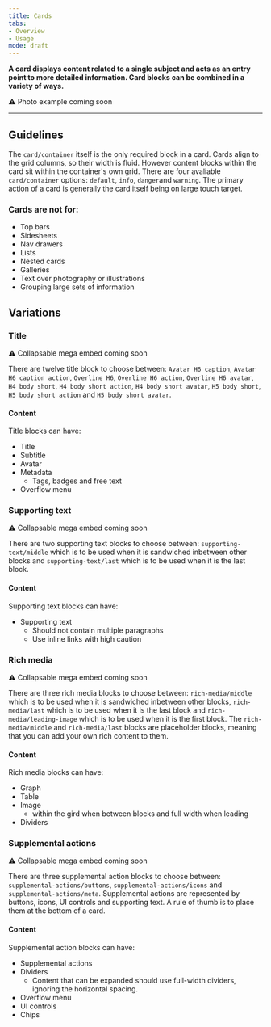 ```yaml
---
title: Cards
tabs: 
- Overview
- Usage
mode: draft
---
```


**A card displays content related to a single subject and acts as an entry point to more detailed information. Card blocks can be combined in a variety of ways.**

:warning: Photo example coming soon


***

## Guidelines

The `card/container` itself is the only required block in a card. Cards align to the grid columns, so their width is fluid.
However content blocks within the card sit within the container's own grid. There are four avaliable `card/container` options: `default`, `info`, `danger`and `warning`. The primary action of a card is generally the card itself being on large touch target. 


### Cards are not for: 
* Top bars
* Sidesheets
* Nav drawers
* Lists
* Nested cards
* Galleries
* Text over photography or illustrations 
* Grouping large sets of information 


## Variations


### Title

:warning: Collapsable mega embed coming soon

There are twelve title block to choose between: `Avatar H6 caption`, `Avatar H6 caption action`, `Overline H6`, `Overline H6 action`, `Overline H6 avatar`, `H4 body short`, `H4 body short action`, `H4 body short avatar`, `H5 body short`, `H5 body short action` and `H5 body short avatar`.


#### Content

Title blocks can have: 
* Title
* Subtitle
* Avatar
* Metadata
  * Tags, badges and free text
* Overflow menu


### Supporting text

:warning: Collapsable mega embed coming soon

There are two supporting text blocks to choose between: `supporting-text/middle` which is to be used when it is sandwiched inbetween other blocks and `supporting-text/last` which is to be used when it is the last block. 


#### Content

Supporting text blocks can have: 
* Supporting text
  * Should not contain multiple paragraphs
  * Use inline links with high caution


### Rich media

:warning: Collapsable mega embed coming soon

There are three rich media blocks to choose between: `rich-media/middle` which is to be used when it is sandwiched inbetween other blocks, `rich-media/last` which is to be used when it is the last block and `rich-media/leading-image` which is to be used when it is the first block. The `rich-media/middle` and `rich-media/last` blocks are placeholder blocks, meaning that you can add your own rich content to them. 


#### Content


Rich media blocks can have: 
* Graph
* Table
* Image
  * within the gird when between blocks and full width when leading
* Dividers


### Supplemental actions

:warning: Collapsable mega embed coming soon

There are three supplemental action blocks to choose between: `supplemental-actions/buttons`, `supplemental-actions/icons` and `supplemental-actions/meta`. Supplemental actions are represented by buttons, icons, UI controls and supporting text. A rule of thumb is to place them at the bottom of a card. 


#### Content


Supplemental action blocks can have: 
* Supplemental actions
* Dividers
  * Content that can be expanded should use full-width dividers, ignoring the horizontal spacing.
* Overflow menu
* UI controls
* Chips
